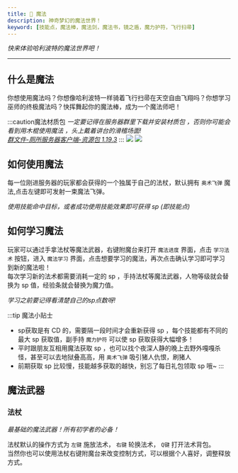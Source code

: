 ```yaml
---
title: 🔮 魔法
description: 神奇梦幻的魔法世界！
keyword: [技能点，魔法棒，魔法剑，魔法书，镜之盾，魔力护符，飞行扫帚]
---
```


*快来体验哈利波特的魔法世界吧！*
***

## 什么是魔法

你想使用魔法吗？你想像哈利波特一样骑着飞行扫帚在天空自由飞翔吗？你想学习巫师的终极魔法吗？快挥舞起你的魔法棒，成为一个魔法师吧！

:::caution魔法材质包
_一定要记得在服务器群里下载并安装材质包 ，否则你可能会看到用木棍使用魔法 ，头上戴着讲台的滑稽场面!_  
[*群文件-厕所服务器客户端-资源包 1.19.3*](#)
:::
![](/img/magic/29.png) ![](/img/magic/30.png)

## 如何使用魔法

每一位刚进服务器的玩家都会获得的一个独属于自己的法杖，默认拥有 `奥术飞弹` 魔法,点击左键即可发射一束魔法飞弹。  

*使用技能命中目标，或者成功使用技能效果即可获得 sp (即技能点)*

## 如何学习魔法

玩家可以通过手拿法杖等魔法武器，右键附魔台来打开 `魔法进度` 界面，点击 `学习法术` 按钮，进入 `魔法学习` 界面，点击想要学习的魔法，再次点击确认学习即可学习到新的魔法啦！  
每次学习新的法术都需要消耗一定的 sp ，手持法杖等魔法武器，人物等级就会替换为 sp 值，经验条就会替换为魔力值。  

*学习之前要记得看清楚自己的sp点数呀!*

:::tip 魔法小贴士
- sp获取是有 CD 的，需要隔一段时间才会重新获得 sp ，每个技能都有不同的最大 sp 获取值，副手持 `魔力护符` 可以使 sp 获取获得大幅增多！
- 平时跟朋友互相用魔法获取 sp ，也可以找个夜深人静的晚上去野外嘎嘎杀怪，甚至可以去地狱叠高高，用 `奥术飞弹` 吸引猪人仇恨，刷猪人
- 前期获取 sp 比较慢，技能越多获取的越快，别忘了每日礼包领取 sp 哦~
:::

## 魔法武器

### 法杖
*最基础的魔法武器！所有初学者的必备！*

法杖默认的操作方式为 `左键` 施放法术， `右键` 轮换法术， `Q键` 打开法术背包。  
当然你也可以使用法杖右键附魔台来改变控制方式，可以根据个人喜好，调整释放方式。

